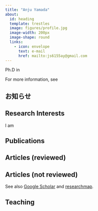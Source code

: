 ```yaml
---
title: "Anju Yamada"
about: 
  id: heading
  template: trestles
  image: figures/profile.jpg
  image-width: 200px
  image-shape: round
  links:
    - icon: envelope
      text: e-mail
      href: mailto:js6155ay@gmail.com
---
```


:::{#heading}

Ph.D in 



For more information, see 






:::

:::{.callout-note}

## お知らせ



:::

## Research Interests

I am 

## Publications

::: {.panel-tabset}

## Articles (reviewed)



## Articles (not reviewed)



:::

See also [Google Scholar](https://scholar.google.co.jp/citations?user=43lQ5k8AAAAJ) and [researchmap](https://researchmap.jp/doishohei).



## Teaching



